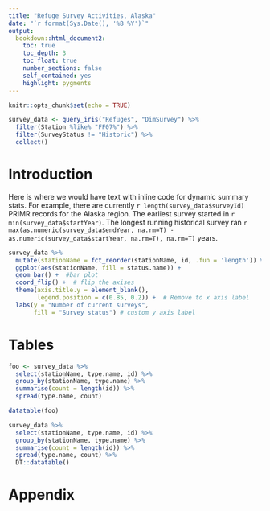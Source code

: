 ```yaml
---
title: "Refuge Survey Activities, Alaska" 
date: "`r format(Sys.Date(), '%B %Y')`"
output: 
  bookdown::html_document2:
    toc: true
    toc_depth: 3
    toc_float: true
    number_sections: false
    self_contained: yes
    highlight: pygments
---
```



```r
knitr::opts_chunk$set(echo = TRUE)
```

```r

survey_data <- query_iris("Refuges", "DimSurvey") %>%
  filter(Station %like% "FF07%") %>%
  filter(SurveyStatus != "Historic") %>%
  collect()
```


# Introduction

Here is where we would have text with inline code for dynamic summary stats. For example, there are currently `r length(survey_data$surveyId)` PRIMR records for the Alaska region. The earliest survey started in `r min(survey_data$startYear)`. The longest running historical survey ran `r max(as.numeric(survey_data$endYear, na.rm=T) - as.numeric(survey_data$startYear, na.rm=T), na.rm=T)` years.

```r
survey_data %>%
  mutate(stationName = fct_reorder(stationName, id, .fun = 'length')) %>%  # Order refuges by number of surveys
  ggplot(aes(stationName, fill = status.name)) +
  geom_bar() +  #bar plot
  coord_flip() +  # flip the axises
  theme(axis.title.y = element_blank(),
        legend.position = c(0.85, 0.2)) +  # Remove to x axis label
  labs(y = "Number of current surveys",
       fill = "Survey status") # custom y axis label
```


# Tables

```r
foo <- survey_data %>%
  select(stationName, type.name, id) %>%
  group_by(stationName, type.name) %>%
  summarise(count = length(id)) %>%
  spread(type.name, count)

datatable(foo)

survey_data %>%
  select(stationName, type.name, id) %>%
  group_by(stationName, type.name) %>%
  summarise(count = length(id)) %>%
  spread(type.name, count) %>%
  DT::datatable()
```

# Appendix

```r
```

